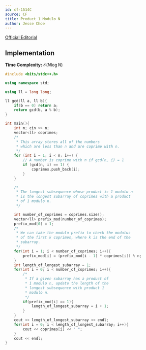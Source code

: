```yaml
---
id: cf-1514C
source: CF
title: Product 1 Modulo N
author: Jesse Choe
---
```


[Official Editorial](https://codeforces.com/blog/entry/89810)

## Implementation

**Time Complexity:** $\mathcal{O}(N\log N)$

<LanguageSection>
<CPPSection>

```cpp
#include <bits/stdc++.h>

using namespace std;

using ll = long long;

ll gcd(ll a, ll b){
	if(b == 0) return a;
	return gcd(b, a % b);
}

int main(){
	int n; cin >> n;
	vector<ll> coprimes; 
	/*
	 * This array stores all of the numbers 
	 * which are less than n and are coprime with n.
	 */
	for (int i = 1; i < n; i++) {
		// A number is coprime with n if gcd(n, i) = 1
		if (gcd(n, i) == 1) {
			coprimes.push_back(i);
		}
	}

	/*
	 * The longest subsequence whose product is 1 modulo n
	 * is the longest subarray of coprimes with a product
	 * of 1 modulo n.
	 */

	int number_of_coprimes = coprimes.size();
	vector<ll> prefix_mod(number_of_coprimes);
	prefix_mod[0] = 1;
	/*
	 * We can take the modulo prefix to check the modulus
	 * of the first k coprimes, where k is the end of the
	 * subarray.
	 */
	for(int i = 1; i < number_of_coprimes; i++){
		prefix_mod[i] = (prefix_mod[i - 1] * coprimes[i]) % n;
	}
	int length_of_longest_subarray = 1;
	for(int i = 0; i < number_of_coprimes; i++){
		/* 
		 * If a given subarray has a product of 
		 * 1 modulo n, update the length of the 
		 * longest subsequence with product 1
		 * modulo n.
		 */
		if(prefix_mod[i] == 1){
			length_of_longest_subarray = i + 1;
		}
	}
	cout << length_of_longest_subarray << endl;
	for(int i = 0; i < length_of_longest_subarray; i++){
		cout << coprimes[i] << " ";
	}
	cout << endl;
}
```

</CPPSection>
</LanguageSection>

